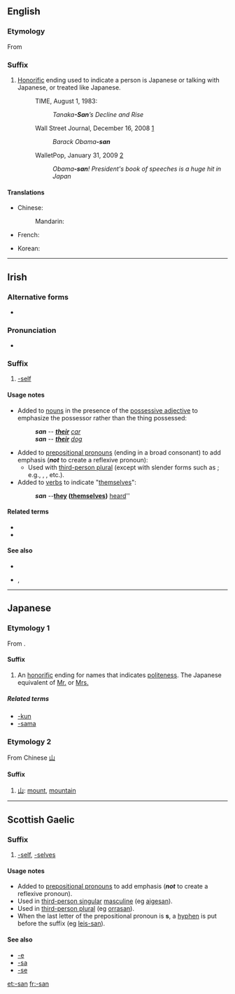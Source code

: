 {{also|Appendix:Variations of "san"}}
==English==

===Etymology===
From {{etyl|ja|en|sort=san}} {{term|さん||tr=san|lang=ja}}

===Suffix===
{{en-suffix|sort=san}}

# [[honorific|Honorific]] ending used to indicate a person is Japanese or talking with Japanese, or treated like Japanese.
#: TIME, August 1, 1983:
#:: ''Tanaka'''-San'''’s Decline and Rise''
#: Wall Street Journal, December 16, 2008 [http://online.wsj.com/article/SB122938932478509075.html]
#:: ''Barack Obama'''-san'''''
#: WalletPop, January 31, 2009 [http://www.walletpop.com/blog/2009/01/31/obama-san-presidents-book-of-speeches-is-a-huge-hit-in-japan/]
#:: ''Obama'''-san'''! President's book of speeches is a huge hit in Japan''

====Translations====
{{trans-top|Japanese honorific ending}}
* Chinese:
*: Mandarin: {{t-|cmn|桑|tr=sāng|sc=Hani}}
* French: {{t|fr|-san}}
{{trans-mid}}
* Korean: {{t+|ko|상|tr=sang|sc=Hang}}
{{trans-bottom}}

----

==Irish==

===Alternative forms===
* {{l|ga|-sean}} {{qualifier|slender form}}

===Pronunciation===
* {{IPA|[sˠən̪ˠ]|lang=ga}}

===Suffix===
{{head|ga|suffix|sort=san}}

# [[-self]] {{qualifier|emphatic}}

====Usage notes====
* Added to [[noun|nouns]] in the presence of the [[possessive adjective]] to emphasize the possessor rather than the thing possessed:
*: ''{{l|ga|a}} {{l|ga|carr|gcarr}}'''san''''' -- '''''[[their]]''' [[car]]''
*: ''{{l|ga|a}} {{l|ga|madra|madra}}'''san''''' -- '''''[[their]]''' [[dog]]''
* Added to [[prepositional pronoun|prepositional pronouns]] (ending in a broad consonant) to add emphasis ('''''not''''' to create a reflexive pronoun):
** Used with [[third-person plural]] (except with slender forms such as {{l|ga|dóibh}}; e.g., {{l|ga|acusan}}, {{l|ga|orthusan}}, etc.).
* Added to [[verb|verbs]] to indicate "[[themselves]]":
*: ''{{l|ga|clois|chualadar}}'''san''' -- '''''[[they]] ([[themselves]])''' [[hear|heard]]'' {{context|Munster Irish only|lang=ga}}

====Related terms====
* {{l|ga|-na}}
* {{l|ga|-sa}}

====See also====
* {{l|ga|féin}}
* {{l|ga|iadsan}}, {{l|ga|siadsan}}

----

==Japanese==

===Etymology 1===
From {{term|様|tr=sama|lang=ja}}.

====Suffix====
{{ja-pos|r|suffix|hira=さん}}

# An [[honorific]] ending for names that indicates [[politeness]]. The Japanese equivalent of [[Mr.]] or [[Mrs.]]

=====Related terms=====
* [[-kun]]
* [[-sama]]

===Etymology 2===
From Chinese [[山]]

====Suffix====
{{ja-pos|r|suffix|hira=さん}}

# [[山]]: [[mount]], [[mountain]]

----

==Scottish Gaelic==

===Suffix===
{{head|gd|suffix|sort=san}}

# [[-self]], [[-selves]] {{qualifier|emphatic}}

====Usage notes====
* Added to [[prepositional pronoun]]s to add emphasis ('''''not''''' to create a reflexive pronoun).
* Used in [[third-person singular]] [[masculine]] (eg [[aigesan]]).
* Used in [[third-person plural]] (eg [[orrasan]]).
* When the last letter of the prepositional pronoun is '''s''', a [[hyphen]] is put before the suffix (eg [[leis-san]]).

====See also====
* [[-e#Scottish Gaelic|-e]]
* [[-sa#Scottish Gaelic|-sa]]
* [[-se#Scottish Gaelic|-se]]

[[et:-san]]
[[fr:-san]]